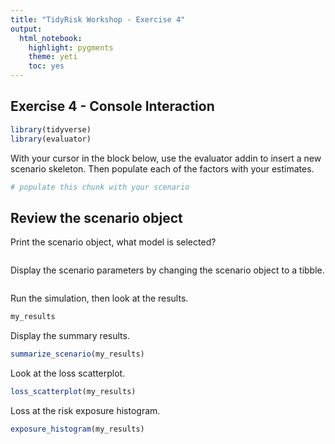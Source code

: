 ```yaml
---
title: "TidyRisk Workshop - Exercise 4"
output: 
  html_notebook: 
    highlight: pygments
    theme: yeti
    toc: yes
---
```


## Exercise 4 - Console Interaction

```r
library(tidyverse)
library(evaluator)
```

With your cursor in the block below, use the evaluator addin to insert a new 
scenario skeleton. Then populate each of the factors with your estimates.

```r
# populate this chunk with your scenario

```

## Review the scenario object

Print the scenario object, what model is selected?

```r

```

Display the scenario parameters by changing the scenario object to a tibble.

```r

```


Run the simulation, then look at the results.

```r
my_results
```

Display the summary results.

```r
summarize_scenario(my_results)
```

Look at the loss scatterplot.

```r
loss_scatterplot(my_results)
```


Loss at the risk exposure histogram.

```r
exposure_histogram(my_results)
```


